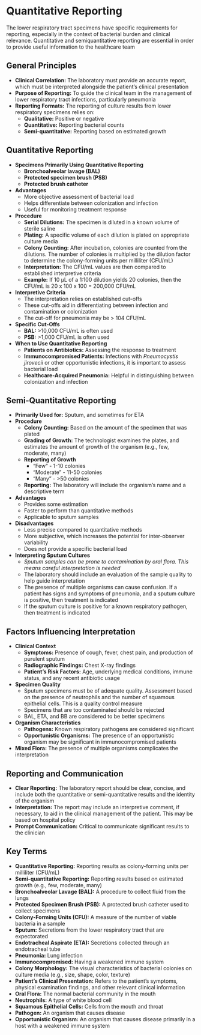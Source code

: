 # Quantitative Reporting {-}

The lower respiratory tract specimens have specific requirements for reporting, especially in the context of bacterial burden and clinical relevance. Quantitative and semiquantitative reporting are essential in order to provide useful information to the healthcare team

## **General Principles** {-}

*   **Clinical Correlation:** The laboratory must provide an accurate report, which must be interpreted alongside the patient's clinical presentation
*   **Purpose of Reporting:** To guide the clinical team in the management of lower respiratory tract infections, particularly pneumonia
*   **Reporting Formats:** The reporting of culture results from lower respiratory specimens relies on:
    *   **Qualitative:** Positive or negative
    *   **Quantitative:** Reporting bacterial counts
    *   **Semi-quantitative:** Reporting based on estimated growth

## **Quantitative Reporting** {-}

*   **Specimens Primarily Using Quantitative Reporting**
    *   **Bronchoalveolar lavage (BAL)**
    *   **Protected specimen brush (PSB)**
    *   **Protected brush catheter**
*   **Advantages**
    *   More objective assessment of bacterial load
    *   Helps differentiate between colonization and infection
    *   Useful for monitoring treatment response
*   **Procedure**
    *   **Serial Dilutions:** The specimen is diluted in a known volume of sterile saline
    *   **Plating:** A specific volume of each dilution is plated on appropriate culture media
    *   **Colony Counting:** After incubation, colonies are counted from the dilutions. The number of colonies is multiplied by the dilution factor to determine the colony-forming units per milliliter (CFU/mL)
    *   **Interpretation:** The CFU/mL values are then compared to established interpretive criteria
    *   **Example:** If 10 µL of a 1:100 dilution yields 20 colonies, then the CFU/mL is 20 x 100 x 100 = 200,000 CFU/mL
*   **Interpretive Criteria**
    *   The interpretation relies on established cut-offs
    *   These cut-offs aid in differentiating between infection and contamination or colonization
    *   The cut-off for pneumonia may be > 104 CFU/mL
*   **Specific Cut-Offs**
    *   **BAL:** >10,000 CFU/mL is often used
    *   **PSB:** >1,000 CFU/mL is often used
*   **When to Use Quantitative Reporting**
    *   **Patients on Antibiotics:** Assessing the response to treatment
    *   **Immunocompromised Patients:** Infections with *Pneumocystis jirovecii* or other opportunistic infections, it is important to assess bacterial load
    *   **Healthcare-Acquired Pneumonia:** Helpful in distinguishing between colonization and infection

## **Semi-Quantitative Reporting** {-}

*   **Primarily Used for:** Sputum, and sometimes for ETA
*   **Procedure**
    *   **Colony Counting:** Based on the amount of the specimen that was plated
    *   **Grading of Growth:** The technologist examines the plates, and estimates the amount of growth of the organism (e.g., few, moderate, many)
    *   **Reporting of Growth**
        *   "Few" - 1-10 colonies
        *   "Moderate" - 11-50 colonies
        *   "Many" - >50 colonies
    *   **Reporting:** The laboratory will include the organism's name and a descriptive term
*   **Advantages**
    *   Provides some estimation
    *   Faster to perform than quantitative methods
    *   Applicable to sputum samples
*   **Disadvantages**
    *   Less precise compared to quantitative methods
    *   More subjective, which increases the potential for inter-observer variability
    *   Does not provide a specific bacterial load
*   **Interpreting Sputum Cultures**
    *   *Sputum samples can be prone to contamination by oral flora. This means careful interpretation is needed*
    *   The laboratory should include an evaluation of the sample quality to help guide interpretation
    *   The presence of multiple organisms can cause confusion. If a patient has signs and symptoms of pneumonia, and a sputum culture is positive, then treatment is indicated
    *   If the sputum culture is positive for a known respiratory pathogen, then treatment is indicated

## **Factors Influencing Interpretation** {-}

*   **Clinical Context**
    *   **Symptoms:** Presence of cough, fever, chest pain, and production of purulent sputum
    *   **Radiographic Findings:** Chest X-ray findings
    *   **Patient's Risk Factors:** Age, underlying medical conditions, immune status, and any recent antibiotic usage
*   **Specimen Quality**
    *   Sputum specimens must be of adequate quality. Assessment based on the presence of neutrophils and the number of squamous epithelial cells. This is a quality control measure
    *   Specimens that are too contaminated should be rejected
    *   BAL, ETA, and BB are considered to be better specimens
*   **Organism Characteristics**
    *   **Pathogens:** Known respiratory pathogens are considered significant
    *   **Opportunistic Organisms:** The presence of an opportunistic organism may be significant in immunocompromised patients
*   **Mixed Flora:** The presence of multiple organisms complicates the interpretation

## **Reporting and Communication** {-}

*   **Clear Reporting:** The laboratory report should be clear, concise, and include both the quantitative or semi-quantitative results and the identity of the organism
*   **Interpretation:** The report may include an interpretive comment, if necessary, to aid in the clinical management of the patient. This may be based on hospital policy
*   **Prompt Communication:** Critical to communicate significant results to the clinician

## **Key Terms** {-}

*   **Quantitative Reporting:** Reporting results as colony-forming units per milliliter (CFU/mL)
*   **Semi-quantitative Reporting:** Reporting results based on estimated growth (e.g., few, moderate, many)
*   **Bronchoalveolar Lavage (BAL):** A procedure to collect fluid from the lungs
*   **Protected Specimen Brush (PSB):** A protected brush catheter used to collect specimens
*   **Colony-Forming Units (CFU):** A measure of the number of viable bacteria in a sample
*   **Sputum:** Secretions from the lower respiratory tract that are expectorated
*   **Endotracheal Aspirate (ETA):** Secretions collected through an endotracheal tube
*   **Pneumonia:** Lung infection
*   **Immunocompromised:** Having a weakened immune system
*   **Colony Morphology:** The visual characteristics of bacterial colonies on culture media (e.g., size, shape, color, texture)
*   **Patient's Clinical Presentation:** Refers to the patient's symptoms, physical examination findings, and other relevant clinical information
*   **Oral Flora:** The normal bacterial community in the mouth
*   **Neutrophils:** A type of white blood cell
*   **Squamous Epithelial Cells:** Cells from the mouth and throat
*   **Pathogen:** An organism that causes disease
*   **Opportunistic Organism:** An organism that causes disease primarily in a host with a weakened immune system
